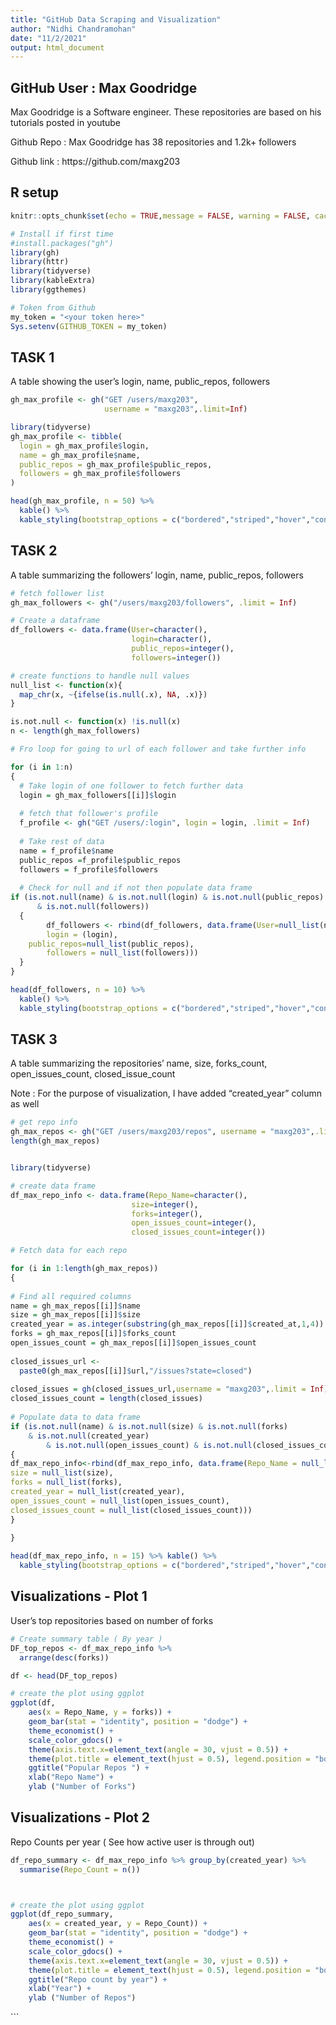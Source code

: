 ```yaml
---
title: "GitHub Data Scraping and Visualization"
author: "Nidhi Chandramohan"
date: "11/2/2021"
output: html_document
---
```


## GitHub User : Max Goodridge 

Max Goodridge is a Software engineer. These repositories are based on his tutorials posted in youtube

Github Repo : Max Goodridge has 38 repositories and 1.2k+ followers

Github link : https://github.com/maxg203

## R setup

```r
knitr::opts_chunk$set(echo = TRUE,message = FALSE, warning = FALSE, cache = TRUE)
```
```r
# Install if first time
#install.packages("gh")
library(gh)
library(httr)
library(tidyverse)
library(kableExtra)
library(ggthemes)

# Token from Github
my_token = "<your token here>"
Sys.setenv(GITHUB_TOKEN = my_token)

```

## TASK 1

A table showing the user's login, name, public_repos, followers

```r

gh_max_profile <- gh("GET /users/maxg203", 
                     username = "maxg203",.limit=Inf)

library(tidyverse)
gh_max_profile <- tibble(
  login = gh_max_profile$login,
  name = gh_max_profile$name,
  public_repos = gh_max_profile$public_repos,
  followers = gh_max_profile$followers
)
```

```r
head(gh_max_profile, n = 50) %>% 
  kable() %>% 
  kable_styling(bootstrap_options = c("bordered","striped","hover","condensed","responsive"))
```

## TASK 2

A table summarizing the followers' login, name, public_repos, followers

```r

# fetch follower list
gh_max_followers <- gh("/users/maxg203/followers", .limit = Inf)

# Create a dataframe 
df_followers <- data.frame(User=character(),
                           login=character(), 
                           public_repos=integer(), 
                           followers=integer()) 

# create functions to handle null values
null_list <- function(x){
  map_chr(x, ~{ifelse(is.null(.x), NA, .x)})
}

is.not.null <- function(x) !is.null(x)
n <- length(gh_max_followers)

# Fro loop for going to url of each follower and take further info

for (i in 1:n)
{
  # Take login of one follower to fetch further data 
  login = gh_max_followers[[i]]$login
  
  # fetch that follower's profile
  f_profile <- gh("GET /users/:login", login = login, .limit = Inf)
  
  # Take rest of data
  name = f_profile$name
  public_repos =f_profile$public_repos
  followers = f_profile$followers
  
  # Check for null and if not then populate data frame
if (is.not.null(name) & is.not.null(login) & is.not.null(public_repos) 
      & is.not.null(followers))
  {
        df_followers <- rbind(df_followers, data.frame(User=null_list(name),
        login = (login),
	public_repos=null_list(public_repos),
        followers = null_list(followers)))
  }
}

```

```r
head(df_followers, n = 10) %>% 
  kable() %>% 
  kable_styling(bootstrap_options = c("bordered","striped","hover","condensed","responsive"))
```

## TASK 3

A table summarizing the repositories' name, size, forks_count,
open_issues_count, closed_issue_count

Note : For the purpose of visualization, I have added "created_year" column as well 

```r
# get repo info 
gh_max_repos <- gh("GET /users/maxg203/repos", username = "maxg203",.limit = Inf)
length(gh_max_repos)


library(tidyverse)

# create data frame
df_max_repo_info <- data.frame(Repo_Name=character(),
                           size=integer(), 
                           forks=integer(), 
                           open_issues_count=integer(),
                           closed_issues_count=integer()) 

# Fetch data for each repo

for (i in 1:length(gh_max_repos))
{ 
  
# Find all required columns 
name = gh_max_repos[[i]]$name
size = gh_max_repos[[i]]$size
created_year = as.integer(substring(gh_max_repos[[i]]$created_at,1,4))
forks = gh_max_repos[[i]]$forks_count
open_issues_count = gh_max_repos[[i]]$open_issues_count
    
closed_issues_url <-
  paste0(gh_max_repos[[i]]$url,"/issues?state=closed")
    
closed_issues = gh(closed_issues_url,username = "maxg203",.limit = Inf)
closed_issues_count = length(closed_issues)
    
# Populate data to data frame
if (is.not.null(name) & is.not.null(size) & is.not.null(forks)
    & is.not.null(created_year)
        & is.not.null(open_issues_count) & is.not.null(closed_issues_count))
{
df_max_repo_info<-rbind(df_max_repo_info, data.frame(Repo_Name = null_list(name),
size = null_list(size),
forks = null_list(forks),
created_year = null_list(created_year),
open_issues_count = null_list(open_issues_count),
closed_issues_count = null_list(closed_issues_count)))
}
    
}

```

```r
head(df_max_repo_info, n = 15) %>% kable() %>%
  kable_styling(bootstrap_options = c("bordered","striped","hover","condensed","responsive")) %>% scroll_box(width="100%",height="300px")
```

## Visualizations - Plot 1

User's top repositories based on number of forks

```r

# Create summary table ( By year )
DF_top_repos <- df_max_repo_info %>% 
  arrange(desc(forks))

df <- head(DF_top_repos)

# create the plot using ggplot 
ggplot(df, 
	aes(x = Repo_Name, y = forks)) +
	geom_bar(stat = "identity", position = "dodge") + 
	theme_economist() +
	scale_color_gdocs() +
	theme(axis.text.x=element_text(angle = 30, vjust = 0.5)) +
	theme(plot.title = element_text(hjust = 0.5), legend.position = "bottom") +
	ggtitle("Popular Repos ") +
	xlab("Repo Name") +
	ylab ("Number of Forks") 

```

## Visualizations - Plot 2

Repo Counts per year
( See how active user is through out)

```r

df_repo_summary <- df_max_repo_info %>% group_by(created_year) %>% 
  summarise(Repo_Count = n())



# create the plot using ggplot 
ggplot(df_repo_summary, 
	aes(x = created_year, y = Repo_Count)) +
	geom_bar(stat = "identity", position = "dodge") + 
	theme_economist() +
	scale_color_gdocs() +
	theme(axis.text.x=element_text(angle = 30, vjust = 0.5)) +
	theme(plot.title = element_text(hjust = 0.5), legend.position = "bottom") +
	ggtitle("Repo count by year") +
	xlab("Year") +
	ylab ("Number of Repos") 

```
```




